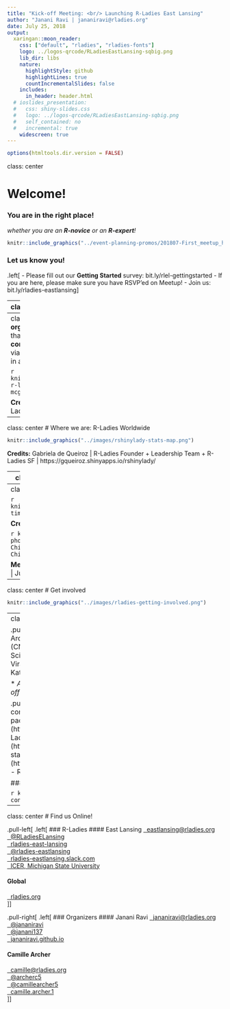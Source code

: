 ```yaml
---
title: "Kick-off Meeting: <br/> Launching R-Ladies East Lansing"
author: "Janani Ravi | jananiravi@rladies.org"
date: July 25, 2018
output:
  xaringan::moon_reader:
    css: ["default", "rladies", "rladies-fonts"]
    logo: ../logos-qrcode/RLadiesEastLansing-sqbig.png
    lib_dir: libs
    nature:
      highlightStyle: github
      highlightLines: true
      countIncrementalSlides: false
    includes:
      in_header: header.html
  # ioslides_presentation:
  #   css: shiny-slides.css
  #   logo: ../logos-qrcode/RLadiesEastLansing-sqbig.png
  #   self_contained: no
  #   incremental: true
    widescreen: true
---
```


```r
options(htmltools.dir.version = FALSE)
```

class: center

# Welcome!
### You are in the right place!
*whether you are an **R-novice** or an **R-expert**!*

```r
knitr::include_graphics("../event-planning-promos/201807-First_meetup_header.png")
```

### Let us know you!
.left[
- <i class="fa fa-pencil fa-fw"></i> Please fill out our **Getting Started** survey: bit.ly/rlel-gettingstarted
- <i class="fa fa-meetup fa-fw"></i> If you are here, please make sure you have RSVP'ed on Meetup!
- <i class="fa fa-sign-in fa-fw"></i> Join us: bit.ly/rladies-eastlansing
]

---
class: center
# Agenda

.pull-left[ .left[
### Intro
* to each other
* to R-Ladies

### R
* Snapshot: Presentation w/ R Markdown, Xaringan (ioslides)
* Snapshot: Data Vis. w/ R 

```r
knitr::include_graphics("../rladies-photos/rladies-useR-collage1.png")
```
]]

.pull-right[ .left[
### Activities
- Topics for future meetups!

  - Pick up your stickies
  - Find Camille/me
  - Vote on all topics

- Getting involved!

  - Pick up your stickies
  - Help us @RLadiesEastLansing

```r
knitr::include_graphics("../rladies-photos/rladies-useR-collage2.png")
```
]]



---
class: center
# Who we are
**World-wide organization** <br>
that promotes *gender diversity* in the **R community**  <br>
via *meetups*, *mentorship*  <br>
in a *friendly* and *safe* environment!

```r
knitr::include_graphics("../images/we-r-ladies_small-dagostino-mcgowan_lucy.png")
```

**Credits:** Lucy D'Agostino McGowan | R-Ladies Nashville

---
class: center
# Where we are: R-Ladies Worldwide
```r
knitr::include_graphics("../images/rshinylady-stats-map.png")
```

**Credits:** Gabriela de Queiroz | R-Ladies Founder + Leadership Team + R-Ladies SF | https://gqueiroz.shinyapps.io/rshinylady/

---
class: center
## R-Ladies East Lansing

```r
knitr::include_graphics("../images/rlel-timeline.png")
```

**Credits:** Adapted from UseR 2017!
---
class: center
## R-Ladies East Lansing

```r
knitr::include_graphics("../images/rlel-timeline.png")
```

**Credits:** Adapted from UseR 2017!


```r
knitr::include_graphics("../rladies-photos/R-Ladies_EastLansing-Chicago/RLadies-EastLansing-Chicago.jpg")
```

**Meetup tips?** East Lansing meets Chicago | July 06, 2018!

---
class: center
# Get involved
```r
knitr::include_graphics("../images/rladies-getting-involved.png")
```

---
class: center
# Acknowledgements

.pull-left[ .left[
### People
- Camille Archer (ICER, MSU)
- Arjun Krishnan (CMSE, MSU)
- Nate Davis (MSU Data Science)
- Nichole Nadkarni (Red Fish Viral)
- R-Ladies Chicago Organizers | Katherine Simeon & Amy Wang

* _All you folks for being here for our Kick-off meeting!_
]]

.pull-right[ .left[
### Packages & communities
- Xaringan theme | R-package by Yihui Xie (https://github.com/yihui/xaringan)
- R-Ladies Xaringan theme | Alison P Hill (https://alison.rbind.io/)
- MeetupR for stats | RShinyLady | Gabriela de Queiroz (https://gqueiroz.shinyapps.io/rshinylady/)
- R-Ladies Global community
]]


### Today's Sponsor!

```r
knitr::include_graphics("../sponsors-contacts/icer-msu.png")
```


---
class: center
# Find us Online!

.pull-left[ .left[ 
### R-Ladies
#### East Lansing
<a href="mailto:eastlansing@rladies.org"><i class="fa fa-paper-plane fa-fw"></i>&nbsp; eastlansing@rladies.org</a><br>
<a href="http://twitter.com/RLadiesELansing"><i class="fa fa-twitter fa-fw"></i>&nbsp; @RLadiesELansing</a><br>
<a href="http://meetup.com/rladies-east-lansing/"><i class="fa fa-meetup fa-fw"></i>&nbsp; rladies-east-lansing</a><br>
<a href="http://github.com/rladies-eastlansing"><i class="fa fa-github fa-fw"></i>&nbsp; @rladies-eastlansing</a><br>
<a href="https://rladies-eastlansing.slack.com"><i class="fa fa-slack fa-fw"></i>&nbsp; rladies-eastlansing.slack.com</a><br>
<a href="ICER #1455A, MSU"><i class="fa fa-map-marker fa-fw"></i>&nbsp; ICER, Michigan State University</a>

#### Global
<a href="https://rladies.org"><i class="fa fa-link fa-fw"></i>&nbsp; rladies.org</a><br>
]]

.pull-right[ .left[ 
### Organizers
#### Janani Ravi
<a href="mailto:jananiravi@rladies.org"><i class="fa fa-paper-plane fa-fw"></i>&nbsp; jananiravi@rladies.org</a><br>
<a href="http://github.com/jananiravi"><i class="fa fa-github fa-fw"></i>&nbsp; @jananiravi</a><br>
<a href="http://twitter.com/janani137"><i class="fa fa-twitter fa-fw"></i>&nbsp; @janani137</a><br>
<a href="https://jananiravi.github.io"><i class="fa fa-link fa-fw"></i>&nbsp; jananiravi.github.io</a><br>

#### Camille Archer
<a href="mailto:camille@rladies.org"><i class="fa fa-paper-plane fa-fw"></i>&nbsp; camille@rladies.org</a><br>
<a href="http://github.com/archerc5"><i class="fa fa-github fa-fw"></i>&nbsp; @archerc5</a><br>
<a href="http://twitter.com/camillearcher5"><i class="fa fa-twitter fa-fw"></i>&nbsp; @camillearcher5</a><br>
<a href="http://facebook.com/camille.archer.1"><i class="fa fa-facebook fa-fw"></i>&nbsp; camille.archer.1</a><br>
]]
